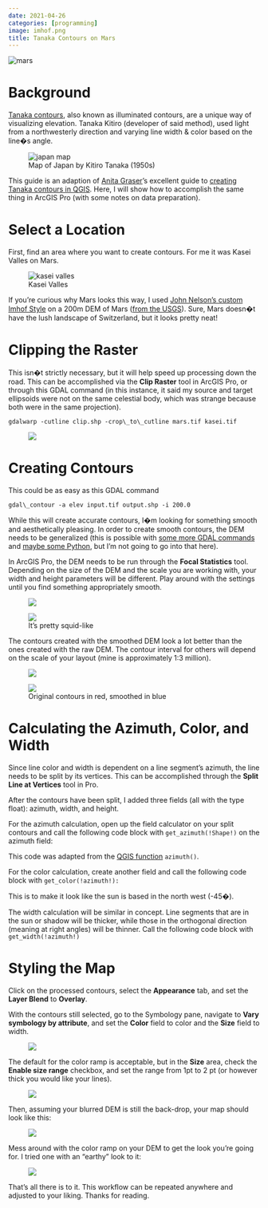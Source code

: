 ```yaml
---
date: 2021-04-26
categories: [programming]
image: imhof.png
title: Tanaka Contours on Mars
---
```


<img class="full-width" src="oxia.png" alt="mars">

Background
==========

[Tanaka contours](http://wiki.gis.com/wiki/index.php/Tanaka_contours), also known as illuminated contours, are a unique way of visualizing elevation. Tanaka Kitiro (developer of said method), used light from a northwesterly direction and varying line width & color based on the line�s angle.

<figure>
  <img src="tanaka-og.jpg" alt="japan map"/>
  <figcaption>Map of Japan by Kitiro Tanaka (1950s)</figcaption>
</figure>

This guide is an adaption of [Anita Graser](https://anitagraser.com/)'s excellent guide to [creating Tanaka contours in QGIS](https://anitagraser.com/2015/05/24/how-to-create-illuminated-contours-tanaka-style/). Here, I will show how to accomplish the same thing in ArcGIS Pro (with some notes on data preparation).

Select a Location
=================

First, find an area where you want to create contours. For me it was Kasei Valles on Mars.

<figure>
  <img src="imhof.png" alt="kasei valles"/>
  <figcaption>Kasei Valles</figcaption>
</figure>

If you're curious why Mars looks this way, I used [John Nelson's custom Imhof Style](https://www.esri.com/arcgis-blog/products/arcgis-pro/mapping/steal-this-imhof-like-topography-style-please/) on a 200m DEM of Mars ([from the USGS](https://astrogeology.usgs.gov/search/map/Mars/Topography/HRSC_MOLA_Blend/Mars_HRSC_MOLA_BlendDEM_Global_200mp_v2)). Sure, Mars doesn�t have the lush landscape of Switzerland, but it looks pretty neat!

Clipping the Raster
===================

This isn�t strictly necessary, but it will help speed up processing down the road. This can be accomplished via the **Clip Raster** tool in ArcGIS Pro, or through this GDAL command (in this instance, it said my source and target ellipsoids were not on the same celestial body, which was strange because both were in the same projection).

```
gdalwarp -cutline clip.shp -crop\_to\_cutline mars.tif kasei.tif
```

<figure>
  <img src="clip-raster.png"/>
</figure>

Creating Contours
=================

This could be as easy as this GDAL command

```
gdal\_contour -a elev input.tif output.shp -i 200.0
```

While this will create accurate contours, I�m looking for something smooth and aesthetically pleasing. In order to create smooth contours, the DEM needs to be generalized (this is possible with [some more GDAL commands](https://gis.stackexchange.com/questions/30627/smoothing-reinterpolating-raster-with-gdal) and [maybe some Python](https://gis.stackexchange.com/questions/9431/what-raster-smoothing-generalization-tools-are-available), but I'm not going to go into that here).

In ArcGIS Pro, the DEM needs to be run through the **Focal Statistics** tool. Depending on the size of the DEM and the scale you are working with, your width and height parameters will be different. Play around with the settings until you find something appropriately smooth.
<figure>
    <img src="focal-stats.png"/>
</figure>

<figure>
    <img src="dem-blur.png"/>
    <figcaption>It's pretty squid-like</figcaption>
</figure>

The contours created with the smoothed DEM look a lot better than the ones created with the raw DEM. The contour interval for others will depend on the scale of your layout (mine is approximately 1:3 million).

<figure>
    <img src="contour.png"/>
</figure>

<figure>
    <img src="compare.png"/>
    <figcaption>Original contours in red, smoothed in blue</figcaption>
</figure>

Calculating the Azimuth, Color, and Width
=========================================

Since line color and width is dependent on a line segment's azimuth, the line needs to be split by its vertices. This can be accomplished through the **Split Line at Vertices** tool in Pro.

After the contours have been split, I added three fields (all with the type float): azimuth, width, and height.

For the azimuth calculation, open up the field calculator on your split contours and call the following code block with `get_azimuth(!Shape!)` on the azimuth field:

<script src="https://gist.github.com/freestok/2911012ab2ea071c860e4a2b997532a1.js"></script>

This code was adapted from the [QGIS function](https://qgis.org/api/qgspoint_8cpp_source.html#l00716) `azimuth()`.

For the color calculation, create another field and call the following code block with `get_color(!azimuth!):`

<script src="https://gist.github.com/freestok/4f907877e65e664bc16db360c9026989.js"></script>

This is to make it look like the sun is based in the north west (-45�).

The width calculation will be similar in concept. Line segments that are in the sun or shadow will be thicker, while those in the orthogonal direction (meaning at right angles) will be thinner. Call the following code block with `get_width(!azimuth!)`

<script src="https://gist.github.com/freestok/3ce60daca4031e843d7e0c31c0a1b59b.js"></script>

Styling the Map
===============

Click on the processed contours, select the **Appearance** tab, and set the **Layer Blend** to **Overlay**.

With the contours still selected, go to the Symbology pane, navigate to **Vary symbology by attribute**, and set the **Color** field to color and the **Size** field to width.

<figure>
    <img src="color.png"/>
</figure>

The default for the color ramp is acceptable, but in the **Size** area, check the **Enable size range** checkbox, and set the range from 1pt to 2 pt (or however thick you would like your lines).

<figure>
    <img src="size.png"/>
</figure>

Then, assuming your blurred DEM is still the back-drop, your map should look like this:

<figure>
    <img src="kasei-bw.png"/>
</figure>

Mess around with the color ramp on your DEM to get the look you're going for. I tried one with an "earthy" look to it:

<figure>
    <img src="kasei-earth.png"/>
</figure>

That's all there is to it. This workflow can be repeated anywhere and adjusted to your liking. Thanks for reading.